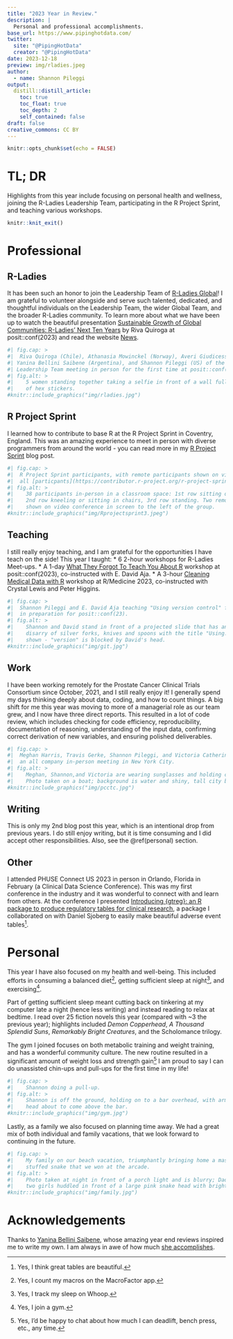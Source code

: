 ```yaml
---
title: "2023 Year in Review."
description: | 
  Personal and professional accomplishments.
base_url: https://www.pipinghotdata.com/
twitter:
  site: "@PipingHotData"
  creator: "@PipingHotData"
date: 2023-12-18
preview: img/rladies.jpeg
author:
  - name: Shannon Pileggi
output:
  distill::distill_article:
    toc: true
    toc_float: true
    toc_depth: 2
    self_contained: false
draft: false
creative_commons: CC BY
---
```




```r
knitr::opts_chunk$set(echo = FALSE)
```



# TL; DR

Highlights from this year include focusing on personal health and wellness,
joining the R-Ladies Leadership Team, participating in the R Project Sprint,
and teaching various workshops.

```r
knitr::knit_exit()
```

# Professional

## R-Ladies

It has been such an honor to join the Leadership Team of [R-Ladies Global](https://rladies.org/)! I am 
grateful to volunteer alongside and serve such talented, dedicated, and 
thoughtful individuals on the Leadership Team, the wider Global Team, 
and the broader R-Ladies community. To learn more about what we have been up to watch the beautiful presentation [Sustainable Growth of Global Communities: R-Ladies' Next Ten Years](https://www.youtube.com/watch?v=awTzbYXTlSc&list=PL9HYL-VRX0oRFZslRGHwHuwea7SvAATHp&index=10)
by Riva Quiroga at posit::conf(2023) and read the website [News](https://rladies.org/news/).

```r
#| fig.cap: > 
#|  Riva Quiroga (Chile), Athanasia Mowinckel (Norway), Averi Giudicessi (US), 
#| Yanina Bellini Saibene (Argentina), and Shannon Pileggi (US) of the R-Ladies
#| Leadership Team meeting in person for the first time at posit::conf(23).
#| fig.alt: > 
#|    5 women standing together taking a selfie in front of a wall full
#|    of hex stickers.
#knitr::include_graphics("img/rladies.jpg")
```

## R Project Sprint

I learned how to contribute to base R at the R Project Sprint in
Coventry, England. This was an amazing experience to meet in person with diverse
programmers from around the world - you can read more in my [R Project Sprint](https://www.pipinghotdata.com/posts/2023-09-07-r-project-sprint/) blog post.

```r
#| fig.cap: > 
#|  R Project Sprint participants, with remote participants shown on video conference. Not
#|  all [particpants](https://contributor.r-project.org/r-project-sprint-2023/participants/){target="_blank"} photographed. 
#| fig.alt: > 
#|    38 participants in-person in a classroom space: 1st row sitting on floor, 
#|    2nd row kneeling or sitting in chairs, 3rd row standing. Two remote participants
#|    shown on video conference in screen to the left of the group.
#knitr::include_graphics("img/Rprojectsprint3.jpeg")
```

## Teaching

I still really enjoy teaching, and I am grateful for the opportunities I have teach
on the side! This year I taught:
* 6 2-hour workshops for R-Ladies Meet-ups.
* A 1-day [What They Forgot To Teach You About R](https://github.com/posit-conf-2023/wtf)
workshop at posit::conf(2023), co-instructed with E. David Aja.
* A 3-hour [Cleaning Medical Data with R](https://shannonpileggi.github.io/rmedicine-data-cleaning-2023/) workshop at R/Medicine 2023, co-instructed
with Crystal Lewis and Peter Higgins.

```r
#| fig.cap: > 
#|  Shannon Pileggi and E. David Aja teaching "Using version control" for R-Ladies Philly
#|  in preparation for posit::conf(23).
#| fig.alt: > 
#|    Shannon and David stand in front of a projected slide that has an image of a
#|    disarry of silver forks, knives and spoons with the title "Using... control"
#|    shown - "version" is blocked by David's head.
#knitr::include_graphics("img/git.jpg")
```


## Work

I have been working remotely for the Prostate Cancer Clinical Trials Consortium since October, 2021,
and I still really enjoy it! I generally spend my days thinking deeply about data, 
coding, and how to count things. A big shift for me this year was moving to more of
a managerial role as our team grew, and I now have three direct reports. This resulted 
in a lot of code review, which includes checking for code efficiency, reproducibility, 
documentation of reasoning, understanding of the input data, confirming correct derivation of new
variables, and ensuring polished deliverables.

```r
#| fig.cap: > 
#|  Meghan Harris, Travis Gerke, Shannon Pileggi, and Victoria Catherine at
#|  an all company in-person meeting in New York City.
#| fig.alt: > 
#|    Meghan, Shannon,and Victoria are wearing sunglasses and holding cocktails.  
#|    Photo taken on a boat; background is water and shiny, tall city buildings.
#knitr::include_graphics("img/pcctc.jpg")
```


## Writing

This is only my 2nd blog post this year, which is an intentional drop
from previous years. I do still enjoy writing, but it is time consuming
and I did accept other responsibilities. Also, see the \@ref(personal) section. 

## Other

I attended PHUSE Connect US 2023 in person in Orlando, Florida in February (a 
Clinical Data Science Conference). This was my first conference in the industry
and it was wonderful to connect with and learn from others. At the conference I presented [Introducing {gtreg}: an R package to produce regulatory tables for clinical research](https://shannonpileggi.github.io/gtreg-talk-phuse-2023/#/title-slide), a
package I collaborated on with Daniel Sjoberg to easily make beautiful adverse 
event tables^[Yes, I think great tables are beautiful.]. 

# Personal {#personal}

This year I have also focused on my health and well-being. This included efforts
in consuming a balanced diet^[Yes, I count my macros on the MacroFactor app.], 
getting sufficient sleep at night^[Yes, I track my sleep on Whoop.], and exercising^[Yes, I join a gym.].

Part of getting sufficient sleep meant cutting back on tinkering at my computer
late a night (hence less writing) and instead reading to relax at bedtime. I
read over 25 fiction novels this year (compared with ~3 the previous year);
highlights included _Demon Copperhead_, _A Thousand Splendid Suns_, 
_Remarkably Bright Creatures_, and the Scholomance trilogy.

The gym I joined focuses on both metabolic training and weight training, and has
a wonderful community culture. The new routine resulted in a significant amount
of weight loss and strength gain^[Yes, I'd be happy to chat about how much
I can deadlift, bench press, etc., any time.]
I am proud to say I can do unassisted chin-ups and pull-ups for the first time
in my life! 

```r
#| fig.cap: > 
#|    Shannon doing a pull-up.
#| fig.alt: > 
#|    Shannon is off the ground, holding on to a bar overhead, with arms at 90 degrees,
#|    head about to come above the bar.
#knitr::include_graphics("img/gym.jpg")
```

Lastly, as a family we also focused on planning time away. We had a great mix
of both individual and family vacations, that we look forward to continuing in the 
future.

```r
#| fig.cap: > 
#|    My family on our beach vacation, triumphantly bringing home a massive
#|    stuffed snake that we won at the arcade.
#| fig.alt: > 
#|    Photo taken at night in front of a porch light and is blurry; Dad, Mom, and 
#|    two girls huddled in front of a large pink snake head with bright yellow eyes.
#knitr::include_graphics("img/family.jpg")
```

# Acknowledgements

Thanks to [Yanina Bellini Saibene](https://yabellini.netlify.app/), whose 
amazing year end reviews inspired me to write my own. I am always in awe
of how much [she accomplishes](https://yabellini.netlify.app/blog/2022-12-31-year-in-review/).

